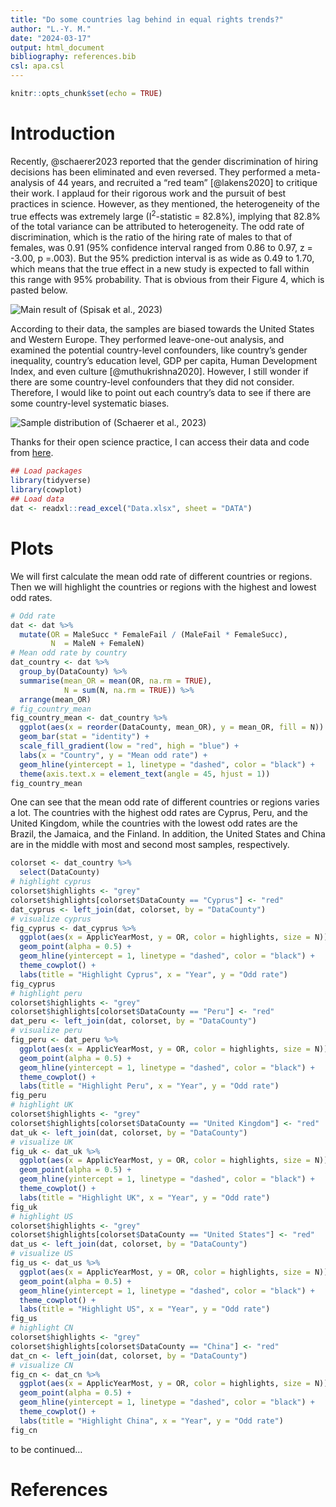 ```yaml
---
title: "Do some countries lag behind in equal rights trends?"
author: "L.-Y. M."
date: "2024-03-17"
output: html_document
bibliography: references.bib
csl: apa.csl
---
```


```r
knitr::opts_chunk$set(echo = TRUE)
```

# Introduction

Recently, @schaerer2023 reported that the gender discrimination of hiring decisions has been eliminated and even reversed. They performed a meta-analysis of 44 years, and recruited a “red team” [@lakens2020] to critique their work. I applaud for their rigorous work and the pursuit of best practices in science. However, as they mentioned, the heterogeneity of the true effects was extremely large (I^2^-statistic = 82.8%), implying that 82.8% of the total variance can be attributed to heterogeneity. The odd rate of discrimination, which is the ratio of the hiring rate of males to that of females, was 0.91 (95% confidence interval ranged from 0.86 to 0.97, z = -3.00, p =.003). But the 95% prediction interval is as wide as 0.49 to 1.70, which means that the true effect in a new study is expected to fall within this range with 95% probability. That is obvious from their Figure 4, which is pasted below.

![](original_fig_4.png "Main result of (Spisak et al., 2023)")

According to their data, the samples are biased towards the United States and Western Europe. They performed leave-one-out analysis, and examined the potential country-level confounders, like country’s gender inequality, country’s education level, GDP per capita, Human Development Index, and even culture [@muthukrishna2020]. However, I still wonder if there are some country-level confounders that they did not consider. Therefore, I would like to point out each country’s data to see if there are some country-level systematic biases.

![](original_fig_2.png "Sample distribution of (Schaerer et al., 2023)")

Thanks for their open science practice, I can access their data and code from [here](https://osf.io/pt4gn).

```r
## Load packages
library(tidyverse)
library(cowplot)
## Load data
dat <- readxl::read_excel("Data.xlsx", sheet = "DATA")
```

# Plots

We will first calculate the mean odd rate of different countries or regions. Then we will highlight the countries or regions with the highest and lowest odd rates.

```r
# Odd rate
dat <- dat %>%
  mutate(OR = MaleSucc * FemaleFail / (MaleFail * FemaleSucc),
         N  = MaleN + FemaleN)
# Mean odd rate by country
dat_country <- dat %>%
  group_by(DataCounty) %>%
  summarise(mean_OR = mean(OR, na.rm = TRUE),
            N = sum(N, na.rm = TRUE)) %>%
  arrange(mean_OR)
# fig_country_mean
fig_country_mean <- dat_country %>%
  ggplot(aes(x = reorder(DataCounty, mean_OR), y = mean_OR, fill = N)) +
  geom_bar(stat = "identity") +
  scale_fill_gradient(low = "red", high = "blue") +
  labs(x = "Country", y = "Mean odd rate") +
  geom_hline(yintercept = 1, linetype = "dashed", color = "black") +
  theme(axis.text.x = element_text(angle = 45, hjust = 1))
fig_country_mean
```

One can see that the mean odd rate of different countries or regions varies a lot. The countries with the highest odd rates are Cyprus, Peru, and the United Kingdom, while the countries with the lowest odd rates are the Brazil, the Jamaica, and the Finland. In addition, the United States and China are in the middle with most and second most samples, respectively.

```r
colorset <- dat_country %>% 
  select(DataCounty)
# highlight cyprus
colorset$highlights <- "grey"
colorset$highlights[colorset$DataCounty == "Cyprus"] <- "red"
dat_cyprus <- left_join(dat, colorset, by = "DataCounty")
# visualize cyprus
fig_cyprus <- dat_cyprus %>%
  ggplot(aes(x = ApplicYearMost, y = OR, color = highlights, size = N)) +
  geom_point(alpha = 0.5) +
  geom_hline(yintercept = 1, linetype = "dashed", color = "black") +
  theme_cowplot() + 
  labs(title = "Highlight Cyprus", x = "Year", y = "Odd rate")
fig_cyprus
# highlight peru
colorset$highlights <- "grey"
colorset$highlights[colorset$DataCounty == "Peru"] <- "red"
dat_peru <- left_join(dat, colorset, by = "DataCounty")
# visualize peru
fig_peru <- dat_peru %>%
  ggplot(aes(x = ApplicYearMost, y = OR, color = highlights, size = N)) +
  geom_point(alpha = 0.5) +
  geom_hline(yintercept = 1, linetype = "dashed", color = "black") +
  theme_cowplot() +
  labs(title = "Highlight Peru", x = "Year", y = "Odd rate")
fig_peru
# highlight UK
colorset$highlights <- "grey"
colorset$highlights[colorset$DataCounty == "United Kingdom"] <- "red"
dat_uk <- left_join(dat, colorset, by = "DataCounty")
# visualize UK
fig_uk <- dat_uk %>%
  ggplot(aes(x = ApplicYearMost, y = OR, color = highlights, size = N)) +
  geom_point(alpha = 0.5) +
  geom_hline(yintercept = 1, linetype = "dashed", color = "black") +
  theme_cowplot() +
  labs(title = "Highlight UK", x = "Year", y = "Odd rate")
fig_uk
# highlight US
colorset$highlights <- "grey"
colorset$highlights[colorset$DataCounty == "United States"] <- "red"
dat_us <- left_join(dat, colorset, by = "DataCounty")
# visualize US
fig_us <- dat_us %>%
  ggplot(aes(x = ApplicYearMost, y = OR, color = highlights, size = N)) +
  geom_point(alpha = 0.5) +
  geom_hline(yintercept = 1, linetype = "dashed", color = "black") +
  theme_cowplot() +
  labs(title = "Highlight US", x = "Year", y = "Odd rate")
fig_us
# highlight CN
colorset$highlights <- "grey"
colorset$highlights[colorset$DataCounty == "China"] <- "red"
dat_cn <- left_join(dat, colorset, by = "DataCounty")
# visualize CN
fig_cn <- dat_cn %>%
  ggplot(aes(x = ApplicYearMost, y = OR, color = highlights, size = N)) +
  geom_point(alpha = 0.5) +
  geom_hline(yintercept = 1, linetype = "dashed", color = "black") +
  theme_cowplot() +
  labs(title = "Highlight China", x = "Year", y = "Odd rate")
fig_cn
```

to be continued...

# References
